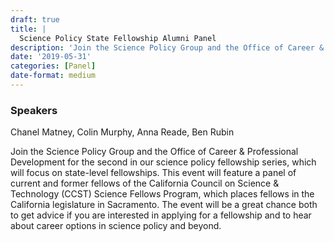 ```yaml
---
draft: true 
title: |
  Science Policy State Fellowship Alumni Panel
description: 'Join the Science Policy Group and the Office of Career & Professional Development for the second in our science policy fellowship series, which will focus on state-level fellowships.'
date: '2019-05-31'
categories: [Panel]
date-format: medium 
---
```



### Speakers  
Chanel Matney, Colin Murphy, Anna Reade, Ben Rubin

Join the Science Policy Group and the Office of Career & Professional Development for the second in our science policy fellowship series, which will focus on state-level fellowships. This event will feature a panel of current and former fellows of the California Council on Science & Technology (CCST) Science Fellows Program, which places fellows in the California legislature in Sacramento. The event will be a great chance both to get advice if you are interested in applying for a fellowship and to hear about career options in science policy and beyond.


